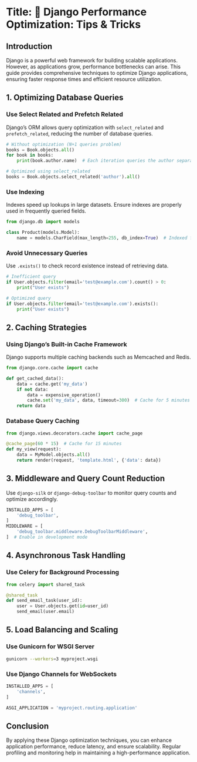 
<MdxLayout>


# Title: 🚀 Django Performance Optimization: Tips & Tricks


## Introduction
Django is a powerful web framework for building scalable applications. However, as applications grow, performance bottlenecks can arise. This guide provides comprehensive techniques to optimize Django applications, ensuring faster response times and efficient resource utilization.

## 1. Optimizing Database Queries
### Use Select Related and Prefetch Related
Django’s ORM allows query optimization with `select_related` and `prefetch_related`, reducing the number of database queries.

```python
# Without optimization (N+1 queries problem)
books = Book.objects.all()
for book in books:
    print(book.author.name)  # Each iteration queries the author separately

# Optimized using select_related
books = Book.objects.select_related('author').all()
```

### Use Indexing
Indexes speed up lookups in large datasets. Ensure indexes are properly used in frequently queried fields.

```python
from django.db import models

class Product(models.Model):
    name = models.CharField(max_length=255, db_index=True)  # Indexed field
```

### Avoid Unnecessary Queries
Use `.exists()` to check record existence instead of retrieving data.

```python
# Inefficient query
if User.objects.filter(email='test@example.com').count() > 0:
    print("User exists")

# Optimized query
if User.objects.filter(email='test@example.com').exists():
    print("User exists")
```

## 2. Caching Strategies
### Using Django’s Built-in Cache Framework
Django supports multiple caching backends such as Memcached and Redis.

```python
from django.core.cache import cache

def get_cached_data():
    data = cache.get('my_data')
    if not data:
        data = expensive_operation()
        cache.set('my_data', data, timeout=300)  # Cache for 5 minutes
    return data
```

### Database Query Caching
```python
from django.views.decorators.cache import cache_page

@cache_page(60 * 15)  # Cache for 15 minutes
def my_view(request):
    data = MyModel.objects.all()
    return render(request, 'template.html', {'data': data})
```

## 3. Middleware and Query Count Reduction
Use `django-silk` or `django-debug-toolbar` to monitor query counts and optimize accordingly.

```python
INSTALLED_APPS = [
    'debug_toolbar',
]
MIDDLEWARE = [
    'debug_toolbar.middleware.DebugToolbarMiddleware',
]  # Enable in development mode
```

## 4. Asynchronous Task Handling
### Use Celery for Background Processing
```python
from celery import shared_task

@shared_task
def send_email_task(user_id):
    user = User.objects.get(id=user_id)
    send_email(user.email)
```

## 5. Load Balancing and Scaling
### Use Gunicorn for WSGI Server
```sh
gunicorn --workers=3 myproject.wsgi
```

### Use Django Channels for WebSockets
```python
INSTALLED_APPS = [
    'channels',
]

ASGI_APPLICATION = 'myproject.routing.application'
```

## Conclusion
By applying these Django optimization techniques, you can enhance application performance, reduce latency, and ensure scalability. Regular profiling and monitoring help in maintaining a high-performance application.

</MdxLayout>
